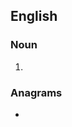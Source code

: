 ==English==

===Noun===
{{head|en|noun form}}

# {{plural of|Bactrian|lang=en}}

===Anagrams===
* {{anagrams|en|a=aabcinrst|braincast}}
